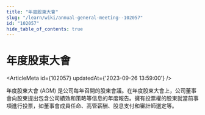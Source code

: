 ```yaml
---
title: "年度股東大會"
slug: "/learn/wiki/annual-general-meeting--102057"
id: "102057"
hide_table_of_contents: true
---
```



# 年度股東大會

<ArticleMeta id={102057} updatedAt={'2023-09-26 13:59:00'} />
<div className='border-solid border-b border-t-0 my-4 border-[var(--ifm-color-gray-300)]' />

年度股東大會 (AGM) 是公司每年召開的股東會議。在年度股東大會上，公司董事會向股東提出包含公司績效和策略等信息的年度報告。擁有投票權的股東就當前事項進行投票，如董事會成員任命、高管薪酬、股息支付和審計師選定等。
